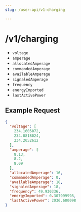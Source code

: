 ```yaml
---
slug: /user-api/v1-charging

---
```


# /v1/charging


- `voltage`
- `amperage`
- `allocatedAmperage`
- `commandedAmperage`
- `availableAmperage`
- `signaledAmperage`
- `frequency`
- `energyImported`
- `lastActivePower`

## Example Request

```json title="/api/v1/charging"
{
  "voltage": [
    234.1605072,
    234.0818024,
    234.2052612
  ],
  "amperage": [
    8.13,
    8.2,
    8.09
  ],
  "allocatedAmperage": 16,
  "commandedAmperage": 0,
  "availableAmperage": 18,
  "signaledAmperage": 18,
  "frequency": 49.930336,
  "energyImported": 0.307999998,
  "lastActivePower": 2036.600098
}
```

